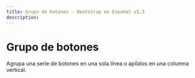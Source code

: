 ```yaml
---
title: Grupo de botones · Bootstrap en Español v5.3
description: 
---
```

# Grupo de botones

Agrupa una serie de botones en una sola línea o apílalos en una columna vertical.